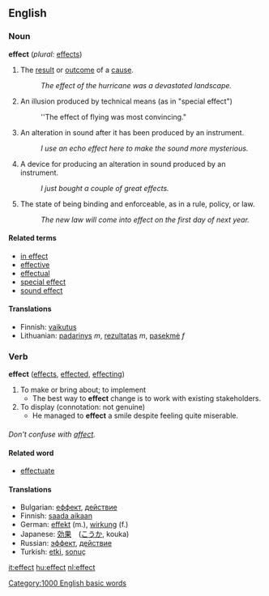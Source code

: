 ==English==

===Noun===
'''effect'''  (''plural:'' [[effects]])
#The [[result]] or [[outcome]] of a [[cause]].
#:''The effect of the hurricane was a devastated landscape.''
# {{film}} An illusion produced by technical means (as in "special effect")
#:''The effect of flying was most convincing."
# {{soundeng}} An alteration in sound after it has been produced by an instrument.
#: ''I use an echo effect here to make the sound more mysterious.''
# {{soundeng}} A device for producing an alteration in sound produced by an instrument.
#: ''I just bought a couple of great effects.''
# The state of being binding and enforceable, as in a rule, policy, or law.
#:''The new law will come into effect on the first day of next year.''

====Related terms====
*[[in effect]]
*[[effective]]
*[[effectual]]
*[[special effect]]
*[[sound effect]]

====Translations====
{{checktrans}}
*Finnish: [[vaikutus]]
*Lithuanian: [[padarinys]] ''m'', [[rezultatas]] ''m'', [[pasekmė]] ''f''

===Verb===
'''effect'''  ([[effects]], [[effected]], [[effecting]])
#To make or bring about; to implement
#*The best way to '''effect''' change is to work with existing stakeholders.
#To display (connotation: not genuine)
#*He managed to '''effect''' a smile despite feeling quite miserable.

===={{usage}}====
''Don't confuse with [[affect]].''

====Related word====
*[[effectuate]]

====Translations====
*Bulgarian: [[еффект]], [[действие]]
*Finnish: [[saada aikaan]]
*German: [[effekt]] (m.), [[wirkung]] (f.)
*Japanese: [[効果]]　([[こうか]], kouka)
*Russian: [[эффект]], [[действие]]
*Turkish: [[etki]], [[sonuç]]

[[Category:1000 English basic words]]

[[it:effect]]
[[hu:effect]]
[[nl:effect]]